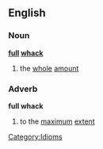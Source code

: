 ==English==
===Noun===
'''[[full]] [[whack]]'''
# the [[whole]] [[amount]]
===Adverb===
'''full whack'''
# to the [[maximum]] [[extent]]

[[Category:Idioms]]